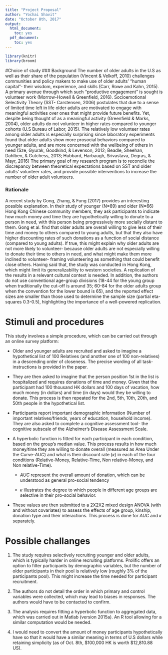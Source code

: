 ```yaml
---
title: "Project Proposal"
author: "Yochai Shavit"
date: "October 8th, 2017"
output:
  html_document:
    toc: yes
  pdf_document:
    toc: yes
---
```

```r
library(knitr)
library(broom)
```

#Choice of study
### Background
The number of older adults in the U.S as well as their share of the population (Vincent & Velkoff, 2010) challenges communities and policy makers to make use of older adults’ “human capital”- their wisdom, experience, and skills (Carr, Rowe and Kahn, 2015). A primary avenue through which such “productive engagement” is sought is volunteer work (Morrow-Howell & Greenfield, 2016).  Socioemotional Selectivity Theory (SST- Carstensen, 2006) postulates that due to a sense of limited time left in life older adults are motivated to engage with meaningful activities over ones that might provide future benefits. Yet, despite being thought of as a meaningful activity (Greenfield & Marks, 2004), older adults do not volunteer in higher rates compared to younger cohorts (U.S Bureau of Labor, 2015). The relatively low volunteer rates among older adults is especially surprising since laboratory experiments found that older adults show more prosocial behaviors compared to younger adults, and are more concerned with the wellbeing of others in need (Sze, Gyurak, Goodkind, &  Levenson, 2012; Beadle, Sheehan, Dahlben, & Gutchess, 2013;  Hubbard, Harbaugh, Srivastava, Degras, & Mayr, 2016) The primary goal of my research program is to reconcile the discrepancy between theoretical expectations based on SST and older adults’ volunteer rates, and provide possible interventions to increase the number of older adult volunteers.

### Rationale
A recent study by Gong, Zhang, & Fung (2017) provides an interesting possible explanation. In their study of younger (N=89) and older (N=66) Hong Kong Chinese community members, they ask participants to indicate how much money and time they are hypothetically willing to donate to a person in need, with this person being progressively more socially distant to them. Gong et al. find that older adults are overall willing to give less of their time and money to others compared to young adults, but that they also have higher discounting rates of such donations as a function of social distance (compared to young adults). If true, this might explain why older adults are not more likely to volunteer- because older adults are not especially willing to donate their time to others in need, and what might make them more inclined to volunteer- framing volunteering as something that could benefit close others. Having said that, the study was conducted in Hong Kong, which might limit its generalizability to western societies. A replication of the results in a relevant cultural context is needed. In addition, the authors do not use conventional age-group divisions (18-44 for the young group when traditionally the cut-off is around 35; 60-84 for the older adults group when the convention for the lower bound is 65), and the reported effect sizes are smaller than those used to determine the sample size (partial eta-squares 0.3-0.5), highlighting the importance of a well-powered replication.

# Stimuli and procedures
This study involves a simple procedure, which can be carried out through an online survey platform:

* Older and younger adults are recruited and asked to imagine a hypothetical list of 100 Relatives (and another one of 100 non-relatives) in a descending order of closeness. The precise wording of all task-instructions is provided in the paper.

* They are then asked to imagine that the person position 1st in the list is hospitalized and requires donations of time and money. Given that the participant had 100 thousand HK dollars and 100 days of vacation, how much money (in dollars) and time (in days) would they be willing to donate. This process is then repeated for the 2nd, 5th, 10th, 20th, and 50th people in the hypothetical list.

* Participants report important demographic information (Number of important relatives/friends, years of education, household income). They are also asked to complete a cognitive assessment tool- the cognitive subscale of the Alzheimer’s Disease Assessment Scale. 

* A hyperbolic function is fitted for each participant in each condition, based on the group's median value. This process results in how much money/time they are willing to donate overall (measured as Area Under the Curve-*AUC*) and what is their discount rate ($\kappa$) in each of the four conditions (Relative-Money, Relative-Time, Non relative-Money, and Non relative-Time). 

    * *AUC* represent the overall amount of donation, which can be understood as general pro-social tendency
  
    * $\kappa$ illustrates the degree to which people in different age groups are selective in their pro-social behavior.

* These values are then submitted to a 2X2X2 mixed design ANOVA (with and without covariates) to assess the effects of age group, kinship, donation type and their interactions. This process is done for *AUC* and $\kappa$ separately.

# Possible challanges

1.	The study requires selectively recruiting younger and older adults, which is typically harder in online recruiting platforms. Prolific offers an option to filter participants by demographic variables, but the number of older participants in their pool is relatively low (roughly 3% of the participants pool). This might increase the time needed for participant recruitment.

2.	The authors do not detail the order in which primary and control variables were collected, which may lead to biases in responses. The authors would have to be contacted to confirm.

3.	The analysis requires fitting a hyperbolic function to aggregated data, which was carried out in Matlab (version 2015a). An R tool allowing for a similar computation would be needed.

4.	I would need to convert the amount of money participants hypothetically have so that it would have a similar meaning in terms of U.S dollars while retaining simplicity (as of Oct. 8th, $100,000 HK is worth $12,810.88 US).


